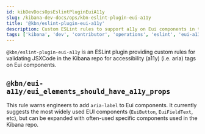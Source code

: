 ```yaml
---
id: kibDevDocsOpsEslintPluginEuiA11y
slug: /kibana-dev-docs/ops/kbn-eslint-plugin-eui-a11y
title: '@kbn/eslint-plugin-eui-a11y'
description: Custom ESLint rules to support a11y on Eui components in the Kibana repository
tags: ['kibana', 'dev', 'contributor', 'operations', 'eslint', 'eui-a11y']
---
```


`@kbn/eslint-plugin-eui-a11y` is an ESLint plugin providing custom rules for validating JSXCode in the Kibana repo for accessibility (a11y) (i.e. aria) tags on Eui components.

## `@kbn/eui-a11y/eui_elements_should_have_a11y_props`

This rule warns engineers to add `aria-label` to Eui components. It currently suggests the most widely used EUI components (`EuiButton`, `EuiFieldText`, etc), but can be expanded with often-used specific components used in the Kibana repo.

